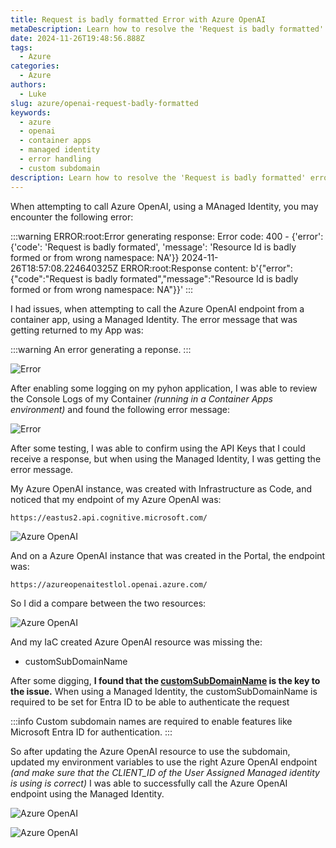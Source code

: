 ```yaml
---
title: Request is badly formatted Error with Azure OpenAI
metaDescription: Learn how to resolve the 'Request is badly formatted' error when using Azure OpenAI with Managed Identity in a container app.
date: 2024-11-26T19:48:56.888Z
tags:
  - Azure
categories:
  - Azure
authors:
  - Luke
slug: azure/openai-request-badly-formatted
keywords:
  - azure
  - openai
  - container apps
  - managed identity
  - error handling
  - custom subdomain
description: Learn how to resolve the 'Request is badly formatted' error when using Azure OpenAI with Managed Identity in a container app.
---
```


When attempting to call Azure OpenAI, using a MAnaged Identity, you may encounter the following error:

:::warning
ERROR:root:Error generating response: Error code: 400 - {'error': {'code': 'Request is badly formated', 'message': 'Resource Id is badly formed or from wrong namespace: NA'}}
2024-11-26T18:57:08.224640325Z ERROR:root:Response content: b'{"error":{"code":"Request is badly formated","message":"Resource Id is badly formed or from wrong namespace: NA"}}'
:::

I had issues, when attempting to call the Azure OpenAI endpoint from a container app, using a Managed Identity. The error message that was getting returned to my App was:

:::warning
An error generating a reponse.
:::

![Error](/images/App_AnErrorGeneratingReponse.png)

After enabling some logging on my pyhon application, I was able to review the Console Logs of my Container _(running in a Container Apps environment)_ and found the following error message:

![Error](/images/Container_ErrorGenertingResponse.png)

After some testing, I was able to confirm using the API Keys that I could receive a response, but when using the Managed Identity, I was getting the error message.

My Azure OpenAI instance, was created with Infrastructure as Code, and noticed that my endpoint of my Azure OpenAI was:

```plaintext
https://eastus2.api.cognitive.microsoft.com/
```

![Azure OpenAI](/images/AzureOpenAI_Bad_CognitiveServicesEndpoint.png)

And on a Azure OpenAI instance that was created in the Portal, the endpoint was:

```plaintext
https://azureopenaitestlol.openai.azure.com/
```

So I did a compare between the two resources:

![Azure OpenAI](/images/AzureOpenAI_Diff_CognitiveServicesEndpoint.png)

And my IaC created Azure OpenAI resource was missing the: 

* customSubDomainName

After some digging, **I found that the [customSubDomainName](https://learn.microsoft.com/azure/ai-services/cognitive-services-custom-subdomains?WT.mc_id=AZ-MVP-5004796) is the key to the issue.** When using a Managed Identity, the customSubDomainName is required to be set for Entra ID to be able to authenticate the request

:::info
Custom subdomain names are required to enable features like Microsoft Entra ID for authentication.
:::

So after updating the Azure OpenAI  resource to use the subdomain, updated my environment variables to use the right Azure OpenAI endpoint _(and make sure that the CLIENT_ID of the User Assigned Managed identity is using is correct)_ I was able to successfully call the Azure OpenAI endpoint using the Managed Identity.

![Azure OpenAI](/images/App_SuccessfulTest.png)

![Azure OpenAI](/images/ContainerApp_EnvironmentVariabnles.png)
